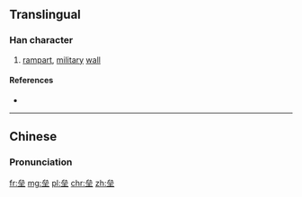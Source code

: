 {{also|壘}}
==Translingual==

===Han character===
{{Han char|rn=32|rad=土|as=06|sn=9|four=|canj=戈戈戈土 (IIIG)|ids=⿱[[厽]][[土]]}}

# [[rampart]], [[military]] [[wall]]

====References====
* {{Han ref|kx=0227.390|dkj=05039|dj=0463.240|hdz=10442.130|uh=5792|ud=22418}}

----

==Chinese==
{{zh-hanzi-box|垒|[[壘]]}}

===Pronunciation===
{{zh-pron
|m=lěi
|c=leoi5,leot6
|mc=y
|oc=y
|ma=
|cat=n
}}

[[fr:垒]]
[[mg:垒]]
[[pl:垒]]
[[chr:垒]]
[[zh:垒]]